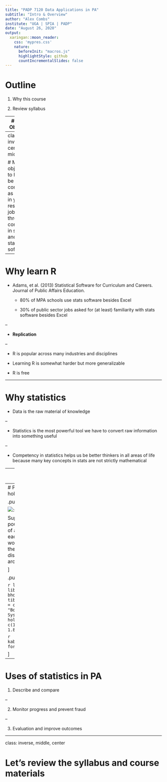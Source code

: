 ```yaml
---
title: "PADP 7120 Data Applications in PA"
subtitle: "Intro & Overview"
author: "Alex Combs"
institute: "UGA | SPIA | PADP"
date: "August 26, 2020"
output:
  xaringan::moon_reader:
    css: 'mypres.css'
    nature:
      beforeInit: "macros.js"
      highlightStyle: github
      countIncrementalSlides: false
---
```

# Outline

1. Why this course

2. Review syllabus

---
# Course Objectives

![](Intro_Slides_files/proco.png)

<br>

- Both sides need to communicate

- We are always consuming statistics

- Producing helps you be a more conscientious consumer

---
class: inverse, center, middle

# My objective is to help you be as competitive as possible in your respective job markets through competency in statistics and statistical software.

---

# Why learn R

- Adams, et al. (2013) Statistical Software for Curriculum and Careers. Journal of Public Affairs Education.

  - 80% of MPA schools use stats software besides Excel
  
  - 30% of public sector jobs asked for (at least) familiarity with stats software besides Excel

--

- **Replication**

--

- R is popular across many industries and disciplines

- Learning R is somewhat harder but more generalizable

- R is free

---

# Why statistics

- Data is the raw material of knowledge

--

- Statistics is the most powerful tool we have to convert raw information into something useful

--

- Competency in statistics helps us be better thinkers in all areas of life because many key concepts in stats are not strictly mathematical

---
class: inverse, center, middle

# Let's consider an example how statistics can help us think more good

---
# Planes and bullet holes

.pull-left[

![:scale 75%](Intro_Slides_files/plane.png)

Suppose we had 100 pounds (or 45.5 kg) of armor to add to each plane. How would you explain the best way to distribute that armor around the plane?

]

.pull-right[

```r
library(tidyverse)
library(knitr)
bholes <- tibble(plane_section = c("Engine", "Body", "Fuel System", "Wings"),
                      holes_per_sqft = c(1.11, 1.73, 1.55, 1.8))
```

```r
kable(head(bholes), format = 'html')
```

]

---
# Uses of statistics in PA

1. Describe and compare

--

2. Monitor progress and prevent fraud

--

3. Evaluation and improve outcomes

---
class: inverse, middle, center

# Let's review the syllabus and course materials

